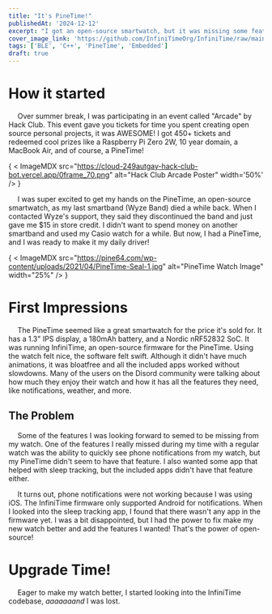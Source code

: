```yaml
---
title: "It's PineTime!"
publishedAt: '2024-12-12'
excerpt: "I got an open-source smartwatch, but it was missing some features. So, I added them!"
cover_image_link: 'https://github.com/InfiniTimeOrg/InfiniTime/raw/main/doc/logo/watchface_collage.png'
tags: ['BLE', 'C++', 'PineTime', 'Embedded']
draft: true
---
```


# How it started
&emsp; Over summer break, I was participating in an event called "Arcade" by Hack Club. This event gave you tickets for time you spent creating open source personal projects, it was AWESOME! I got 450+ tickets and redeemed cool prizes like a Raspberry Pi Zero 2W, 10 year domain, a MacBook Air, and of course, a PineTime!

{ < ImageMDX src="https://cloud-249autgay-hack-club-bot.vercel.app/0frame_70.png" alt="Hack Club Arcade Poster" width='50%' /> }

&emsp; I was super excited to get my hands on the PineTime, an open-source smartwatch, as my last smartband (Wyze Band) died a while back. When I contacted Wyze's support, they said they discontinued the band and just gave me $15 in store credit. I didn't want to spend money on another smartband and used my Casio watch for a while. But now, I had a PineTime, and I was ready to make it my daily driver!

{ < ImageMDX src="https://pine64.com/wp-content/uploads/2021/04/PineTime-Seal-1.jpg" alt="PineTime Watch Image" width="25%" /> }

# First Impressions
&emsp; The PineTime seemed like a great smartwatch for the price it's sold for. It has a 1.3" IPS display, a 180mAh battery, and a Nordic nRF52832 SoC. It was running InfiniTime, an open-source firmware for the PineTime. Using the watch felt nice, the software felt swift. Although it didn't have much animations, it was bloatfree and all the included apps worked without slowdowns. Many of the users on the Disord community were talking about how much they enjoy their watch and how it has all the features they need, like notifications, weather, and more.

## The Problem
&emsp; Some of the features I was looking forward to semed to be missing from my watch. One of the features I really missed during my time with a regular watch was the ability to quickly see phone notifications from my watch, but my PineTime didn't seem to have that feature. I also wanted some app that helped with sleep tracking, but the included apps didn't have that feature either.

&emsp; It turns out, phone notifications were not working because I was using iOS. The InfiniTime firmware only supported Android for notifications. When I looked into the sleep tracking app, I found that there wasn't any app in the firmware yet. I was a bit disappointed, but I had the power to fix make my new watch better and add the features I wanted! That's the power of open-source!

# Upgrade Time!
&emsp; Eager to make my watch better, I started looking into the InfiniTime codebase, _aaaaaaand_ I was lost. 